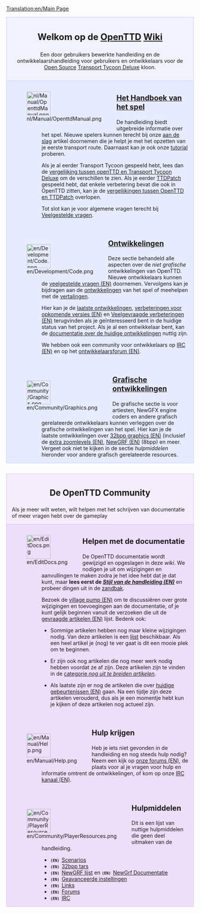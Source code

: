 [[Translation:en/Main Page]]
{{en/Translation|origin= en/Main Page
|from  = en
|to    = nl
|Percentage =95
}}

<div style="background-color: #f1f2fe; border: 1px solid #c7c8fe; margin: 0; padding: 1em 1em 1em 1em; text-align:center">
<div style="font-size:1.7em; font-weight:bold"> Welkom op de <span class="plainlinks">[http://www.openttd.org/ OpenTTD]</span> [https://www.wikipedia.org/wiki/nl:wiki Wiki]</div>
Een door gebruikers bewerkte handleiding en de ontwikkelaarshandleiding voor gebruikers en ontwikkelaars voor de [http://www.opensource.org/ Open Source] [[nl/Transport Tycoon Deluxe|Transport Tycoon Deluxe]] kloon.
</div>
<div style="background-color: #E7EBFF; border: 1px solid #c7c8fe; border-top:none; padding: 1em 1em 0em 1em; margin-bottom:2em">
<div style="float:left">[[File:nl/Manual/OpenttdManual.png|64px]]</div>
<div style="margin-left:80px; margin-bottom:4em">
<div style="font-size:1.4em; font-weight:bold">[[nl/Manual/Main Page|Het Handboek van het spel]]</div>
De handleiding biedt uitgebreide informatie over het spel. Nieuwe spelers kunnen terecht bij onze [[nl/Manual/Tutorial/Main Page|aan de slag]] artikel doornemen die je helpt je met het opzetten van je eerste transport route. Daarnaast kan je ook onze [[nl/Manual/Tutorial/Tutorial|tutorial]] proberen.

Als je al eerder Transport Tycoon gespeeld hebt, lees dan de [[nl/Archive/OpenTTD/Vergelijking met TTD|vergelijking tussen openTTD en Transport Tycoon Deluxe]] om de verschillen te zien. Als je eerder [[nl/Archive/OpenTTD/TTDPatch|TTDPatch]] gespeeld hebt, dat enkele verbetering bevat die ook in OpenTTD zitten, kan je de [[nl/Vergelijkingen OpenTTD en TTDPatch|vergelijkingen tussen OpenTTD en TTDPatch]] overlopen.

Tot slot kan je voor algemene vragen terecht bij [[nl/Archive/Community/Veelgestelde vragen|Veelgestelde vragen]].
</div>

<div style="float:left">[[File:en/Development/Code.png|64px]]</div>
<div style="margin-left:80px; margin-bottom:4em">
<div style="font-size:1.4em; font-weight:bold">[[nl/Development/Main Page|Ontwikkelingen]]</div>

Deze sectie behandeld alle aspecten over de ''niet grafische'' ontwikkelingen van OpenTTD. Nieuwe ontwikkelaars kunnen de [[en/Development/FAQ development|veelgestelde vragen (EN)]] doornemen. Vervolgens kan je bijdragen aan de [[nl/Development/Main Page|ontwikkelingen]] van het spel of meehelpen met de [[nl/Internationaal|vertalingen]].

Hier kan je de [[nl/Recente en Huidige Ontwikkelingen|laatste ontwikkelingen]], [[en/Archive/Lists/Roadmap|verbeteringen voor opkomende versies (EN)]] en [[en/Archive/Community/Requested features|Veelgevraagde verbeteringen (EN)]] terugvinden als je geïnteresseerd bent in de huidige status van het project. Als je al een ontwikkelaar bent, kan de [[nl/Documentatie ontwikkelingen|documentatie over de huidige ontwikkelingen]] nuttig zijn.

We hebben ook een community voor ontwikkelaars op [[nl/Development/IRC kanaal|IRC (EN)]] en op het [http://www.tt-forums.net/viewforum.php?f=33 ontwikkelaarsforum (EN)].
</div>

<div style="float:left">[[File:en/Community/Graphics.png|64px]]</div>
<div style="margin-left:80px; margin-bottom:1em; min-height:64px">
<div style="font-size:1.4em; font-weight:bold">[[nl/Grafische ontwikkelingen|Grafische ontwikkelingen]]</div>
De grafische sectie is voor artiesten, NewGFX engine coders en andere grafisch gerelateerde ontwikkelaars kunnen verleggen over de grafische ontwikkelingen van het spel. Hier kan je de laatste ontwikkelingen over [[en/Archive/Old 32bpp/32bit Graphics Development|32bpp graphics (EN)]] (inclusief de [[en/Community/NewGRF/Playing with 32 bpp graphics|extra zoomlevels (EN)]], [[en/Manual/NewGRF|NewGRF (EN)]] (8bpp) en meer. Vergeet ook niet te kijken in de sectie ''hulpmiddelen'' hieronder voor andere grafisch gerelateerde resources. 
</div>

</div>

<div style="background-color: #F5EDFC; border: 1px solid #E1BBFF; margin: 0; padding: 1em 1em 0em 1em;">
<div style="font-size:1.6em; font-weight:bold; text-align:center">De OpenTTD Community</div>
Als je meer wilt weten, wilt helpen met het schrijven van documentatie of meer vragen hebt over de gameplay
</div>

<div style="background-color: #EDDEFA; border: 1px solid #E1BBFF; border-top:none; padding: 1em 1em 0em 1em;">

<div style="float:left">[[File:en/EditDocs.png|64px]]</div>
<div style="margin-left:80px; margin-bottom:4em">
<div style="font-size:1.4em; font-weight:bold">Helpen met de documentatie</div>
De OpenTTD documentatie wordt gewijzigd en opgeslagen in deze <em>wiki</em>. We nodigen je uit om wijzigingen en aanvullingen te maken zodra je het idee hebt dat je dat kunt, maar '''lees eerst de ''[[en/Wiki/Manual of Style|Stijl van de handleiding (EN)]]'' ''' en probeer dingen uit in de [[nl/Zandbak|zandbak]].  

Bezoek de [[en/Archive/Community/Village Pump|village pump (EN)]] om te discussiëren over grote wijzigingen en toevoegingen aan de documentatie, of je kunt gelijk beginnen vanuit de verzoeken die uit de [[en/Requested Articles|gevraagde artikelen (EN)]] lijst. Bedenk ook:

*Sommige artikelen hebben nog maar kleine wijzigingen nodig. Van deze artikelen is een [[:Category:en/To do|lijst]] beschikbaar. Als een heel artikel je (nog) te ver gaat is dit een mooie plek om te beginnen.

*Er zijn ook nog artikelen die nog meer werk nodig hebben voordat ze af zijn. Deze artikelen zijn te vinden in de [[:Category:nl/Uit te breiden artikelen|categorie ''nog uit te breiden artikelen'']]. 

*Als laatste zijn er nog de artikelen die over [[:Category:en/Current events|huidige gebeurtenissen (EN)]] gaan. Na een tijdje zijn deze artikelen verouderd, dus als je een momentje hebt kun je kijken of deze artikelen nog actueel zijn.
</div>

<div style="float:left">[[File:en/Manual/Help.png|64px]]</div>
<div style="margin-left:80px; margin-bottom:4em">
<div style="font-size:1.4em; font-weight:bold">Hulp krijgen</div>
Heb je iets niet gevonden in de handleiding en nog steeds hulp nodig? Neem een kijk op [http://www.tt-forums.net/viewforum.php?f=55 onze forums (EN)], de plaats voor al je vragen voor hulp en informatie omtrent de ontwikkelingen, of kom op onze [[nl/Development/IRC kanaal|IRC kanaal (EN)]].
</div>

<div style="float:left">[[File:en/Community/PlayerResources.png|64px]]</div>
<div style="margin-left:80px; margin-bottom:1em">
<div style="font-size:1.4em; font-weight:bold">Hulpmiddelen</div>
Dit is een lijst van nuttige hulpmiddelen die geen deel uitmaken van de handleiding.
*<span style="font-family:monospace;font-weight:bold;font-size:small">(EN) </span>[[en/Community/Scenarios/Main Page|Scenarios]]
*<span style="font-family:monospace;font-weight:bold;font-size:small">(EN) </span>[[en/Archive/Old 32bpp/List of downloadable 32 bpp tars|32bpp tars]]
*<span style="font-family:monospace;font-weight:bold;font-size:small">(EN) </span>[[en/Community/NewGRF/Main Page|NewGRF lijst]] en <span style="font-family:monospace;font-weight:bold;font-size:small">(EN) </span>[[en/Manual/NewGRF|NewGrf Documentatie]]
*<span style="font-family:monospace;font-weight:bold;font-size:small">(EN) </span>[[en/Archive/Manual/Settings/Advanced Settings|Geavanceerde instellingen]]
*<span style="font-family:monospace;font-weight:bold;font-size:small">(EN) </span>[[en/Archive/Lists/Links|Links]]
*<span style="font-family:monospace;font-weight:bold;font-size:small">(EN) </span>[http://www.tt-forums.net/viewforum.php?f=55 Forums]
*<span style="font-family:monospace;font-weight:bold;font-size:small">(EN) </span>[[nl/Development/IRC kanaal|IRC]]
</div>
</div>